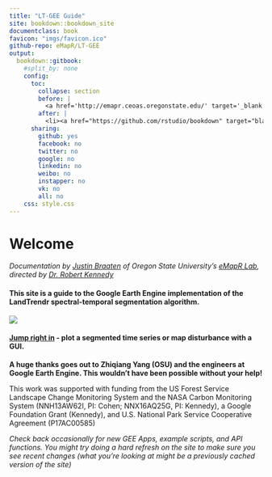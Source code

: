 ```yaml
---
title: "LT-GEE Guide"
site: bookdown::bookdown_site
documentclass: book
favicon: "imgs/favicon.ico"
github-repo: eMapR/LT-GEE
output:
  bookdown::gitbook:
    #split_by: none
    config:
      toc:
        collapse: section
        before: |
          <a href='http://emapr.ceoas.oregonstate.edu/' target='_blank'><img src='imgs/emapr_osu.svg' style='margin-left:13px; margin-top:13px; height:40px'></li></a>
        after: |
          <li><a href="https://github.com/rstudio/bookdown" target="blank">Published with bookdown</a></li>
      sharing:
        github: yes
        facebook: no
        twitter: no
        google: no
        linkedin: no
        weibo: no
        instapper: no
        vk: no
        all: no
    css: style.css
---
```




# Welcome {-}

*Documentation by [Justin Braaten](https://github.com/jdbcode) of Oregon State University's [eMapR Lab](http://emapr.ceoas.oregonstate.edu/), directed by [Dr. Robert Kennedy](http://ceoas.oregonstate.edu/profile/kennedy/)*



#### This site is a guide to the Google Earth Engine implementation of the LandTrendr spectral-temporal segmentation algorithm. {-}

<img src='imgs/lt_gee_symbols.png'>


#### [Jump right in](./ui-applications.html) - plot a segmented time series or map disturbance with a GUI. {-}


**A huge thanks goes out to Zhiqiang Yang (OSU) and the engineers at Google Earth Engine. This wouldn't have been possible without your help!**

This work was supported with funding from the US Forest Service Landscape Change Monitoring System and the NASA Carbon Monitoring System (NNH13AW62I, PI: Cohen; NNX16AQ25G, PI: Kennedy), a Google Foundation Grant (Kennedy), and U.S. National Park Service Cooperative Agreement (P17AC00585)

*Check back occasionally for new GEE Apps, example scripts, and API functions. You might try doing a hard refresh on the site to make sure you see recent changes (what you're looking at might be a previously cached version of the site)*